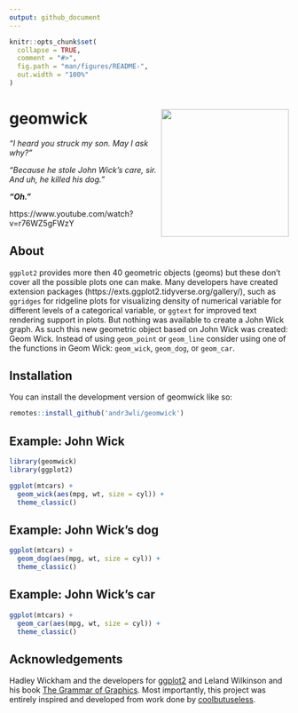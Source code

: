 ```yaml
---
output: github_document
---
```


<!-- README.md is generated from README.Rmd. Please edit that file -->

```r
knitr::opts_chunk$set(
  collapse = TRUE,
  comment = "#>",
  fig.path = "man/figures/README-",
  out.width = "100%"
)
```

# geomwick <img src="man/figures/hex-Geom-Wick.png" align="right" height=230/>

*"I heard you struck my son. May I ask why?"*

*"Because he stole John Wick's care, sir. And uh, he killed his dog."*

***"Oh."***

https://www.youtube.com/watch?v=r76WZ5gFWzY

## About

`ggplot2` provides more then 40 geometric objects (geoms) but these don't cover all the possible plots one can make. Many developers have created extension packages (https://exts.ggplot2.tidyverse.org/gallery/), such as `ggridges` for ridgeline plots for visualizing density of numerical variable for different levels of a categorical variable, or `ggtext` for improved text rendering support in plots. But nothing was available to create a John Wick graph. As such this new geometric object based on John Wick was created: Geom Wick. Instead of using `geom_point` or `geom_line` consider using one of the functions in Geom Wick: `geom_wick`, `geom_dog`, or `geom_car`.

## Installation

You can install the development version of geomwick like so:

``` r
remotes::install_github('andr3wli/geomwick')
```

## Example: John Wick 

```r
library(geomwick)
library(ggplot2)

ggplot(mtcars) +
  geom_wick(aes(mpg, wt, size = cyl)) +
  theme_classic()
```

## Example: John Wick's dog

```r
ggplot(mtcars) +
  geom_dog(aes(mpg, wt, size = cyl)) +
  theme_classic()
```

## Example: John Wick's car

```r
ggplot(mtcars) +
  geom_car(aes(mpg, wt, size = cyl)) +
  theme_classic()
```


## Acknowledgements

Hadley Wickham and the developers for [ggplot2](https://ggplot2.tidyverse.org) and Leland Wilkinson and his book [The Grammar of Graphics](https://link.springer.com/book/10.1007/0-387-28695-0). Most importantly, this project was entirely inspired and developed from work done by [coolbutuseless](https://github.com/coolbutuseless).
